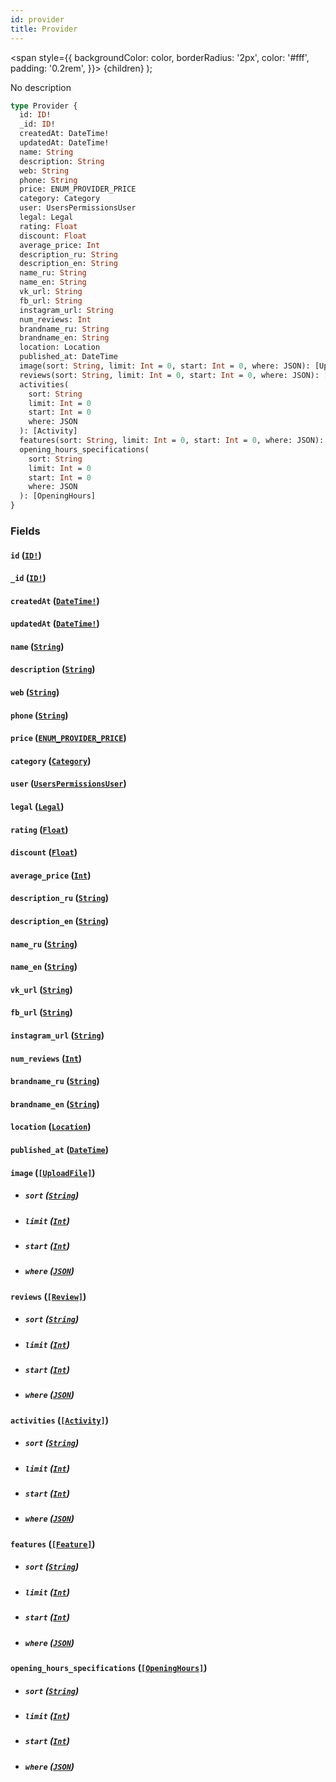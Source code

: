 ```yaml
---
id: provider
title: Provider
---
```


<span
style={{
      backgroundColor: color,
      borderRadius: '2px',
      color: '#fff',
      padding: '0.2rem',
    }}>
{children}
</span>
);

No description

```graphql
type Provider {
  id: ID!
  _id: ID!
  createdAt: DateTime!
  updatedAt: DateTime!
  name: String
  description: String
  web: String
  phone: String
  price: ENUM_PROVIDER_PRICE
  category: Category
  user: UsersPermissionsUser
  legal: Legal
  rating: Float
  discount: Float
  average_price: Int
  description_ru: String
  description_en: String
  name_ru: String
  name_en: String
  vk_url: String
  fb_url: String
  instagram_url: String
  num_reviews: Int
  brandname_ru: String
  brandname_en: String
  location: Location
  published_at: DateTime
  image(sort: String, limit: Int = 0, start: Int = 0, where: JSON): [UploadFile]
  reviews(sort: String, limit: Int = 0, start: Int = 0, where: JSON): [Review]
  activities(
    sort: String
    limit: Int = 0
    start: Int = 0
    where: JSON
  ): [Activity]
  features(sort: String, limit: Int = 0, start: Int = 0, where: JSON): [Feature]
  opening_hours_specifications(
    sort: String
    limit: Int = 0
    start: Int = 0
    where: JSON
  ): [OpeningHours]
}
```

### Fields

#### `id` ([`ID!`](/v1/scalars/id))

#### `_id` ([`ID!`](/v1/scalars/id))

#### `createdAt` ([`DateTime!`](/v1/scalars/date-time))

#### `updatedAt` ([`DateTime!`](/v1/scalars/date-time))

#### `name` ([`String`](/v1/scalars/string))

#### `description` ([`String`](/v1/scalars/string))

#### `web` ([`String`](/v1/scalars/string))

#### `phone` ([`String`](/v1/scalars/string))

#### `price` ([`ENUM_PROVIDER_PRICE`](/v1/enums/enum-provider-price))

#### `category` ([`Category`](/v1/objects/category))

#### `user` ([`UsersPermissionsUser`](/v1/objects/users-permissions-user))

#### `legal` ([`Legal`](/v1/objects/legal))

#### `rating` ([`Float`](/v1/scalars/float))

#### `discount` ([`Float`](/v1/scalars/float))

#### `average_price` ([`Int`](/v1/scalars/int))

#### `description_ru` ([`String`](/v1/scalars/string))

#### `description_en` ([`String`](/v1/scalars/string))

#### `name_ru` ([`String`](/v1/scalars/string))

#### `name_en` ([`String`](/v1/scalars/string))

#### `vk_url` ([`String`](/v1/scalars/string))

#### `fb_url` ([`String`](/v1/scalars/string))

#### `instagram_url` ([`String`](/v1/scalars/string))

#### `num_reviews` ([`Int`](/v1/scalars/int))

#### `brandname_ru` ([`String`](/v1/scalars/string))

#### `brandname_en` ([`String`](/v1/scalars/string))

#### `location` ([`Location`](/v1/objects/location))

#### `published_at` ([`DateTime`](/v1/scalars/date-time))

#### `image` ([`[UploadFile]`](/v1/objects/upload-file))

- ##### `sort` ([`String`](/v1/scalars/string))

- ##### `limit` ([`Int`](/v1/scalars/int))

- ##### `start` ([`Int`](/v1/scalars/int))

- ##### `where` ([`JSON`](/v1/scalars/json))

#### `reviews` ([`[Review]`](/v1/objects/review))

- ##### `sort` ([`String`](/v1/scalars/string))

- ##### `limit` ([`Int`](/v1/scalars/int))

- ##### `start` ([`Int`](/v1/scalars/int))

- ##### `where` ([`JSON`](/v1/scalars/json))

#### `activities` ([`[Activity]`](/v1/objects/activity))

- ##### `sort` ([`String`](/v1/scalars/string))

- ##### `limit` ([`Int`](/v1/scalars/int))

- ##### `start` ([`Int`](/v1/scalars/int))

- ##### `where` ([`JSON`](/v1/scalars/json))

#### `features` ([`[Feature]`](/v1/objects/feature))

- ##### `sort` ([`String`](/v1/scalars/string))

- ##### `limit` ([`Int`](/v1/scalars/int))

- ##### `start` ([`Int`](/v1/scalars/int))

- ##### `where` ([`JSON`](/v1/scalars/json))

#### `opening_hours_specifications` ([`[OpeningHours]`](/v1/objects/opening-hours))

- ##### `sort` ([`String`](/v1/scalars/string))

- ##### `limit` ([`Int`](/v1/scalars/int))

- ##### `start` ([`Int`](/v1/scalars/int))

- ##### `where` ([`JSON`](/v1/scalars/json))
